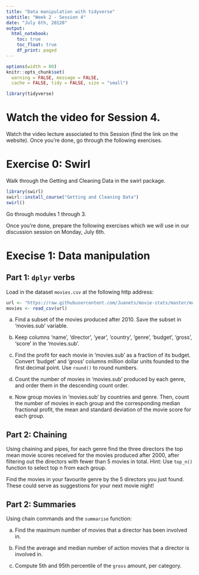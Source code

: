```yaml
---
title: "Data manipulation with tidyverse"
subtitle: "Week 2 - Session 4"
date: "July 6th, 20120"
output: 
  html_notebook:
    toc: true
    toc_float: true
    df_print: paged
---
```


```r
options(width = 80)
knitr::opts_chunk$set(
  warning = FALSE, message = FALSE,
  cache = FALSE, tidy = FALSE, size = "small")
```


```r
library(tidyverse)
```
# Watch the video for Session 4.


Watch the video lecture associated to this Session (find the link on the website).
Once you're done, go through the following exercises.


# Exercise 0: Swirl

Walk through the Getting and Cleaning Data in the swirl package. 

```r
library(swirl)
swirl::install_course("Getting and Cleaning Data")
swirl()

```

Go through modules 1 through 3.

Once you're done, prepare the following exercises which we will use in our discussion session on Monday, July 6th.


# Execise 1: Data manipulation

## Part 1: `dplyr` verbs

Load in the dataset `movies.csv` at the following http address:

```r
url <- "https://raw.githubusercontent.com/Juanets/movie-stats/master/movies.csv"
movies <- read_csv(url)
```


a. Find a subset of the movies produced after 2010. 
Save the subset in 'movies.sub' variable.

b. Keep columns 'name', 'director', 'year', 'country', 'genre', 'budget', 'gross', 'score'
in the 'movies.sub'.

c. Find the profit for each movie in 'movies.sub' as a fraction of its budget.
Convert 'budget' and 'gross' columns million dollar units founded to the first decimal point.
Use `round()` to round numbers.

d. Count the number of movies in 'movies.sub' produced by each genre,
and order them in the descending count order.

e. Now group movies in 'movies.sub' by countries and genre.
Then, count the number of movies in each group and the corresponding 
median fractional profit, the mean and standard deviation of 
the movie score for each group.


## Part 2: Chaining

Using chaining and pipes, for each genre find the three directors the
top mean movie scores received for the movies produced after 2000,
after filtering out the directors with fewer than 5 movies in total.
Hint: Use `top_n()` function to select top n from each group.

Find the movies in your favourite genre by the 5 directors
you just found. These could serve as suggestions for your next movie night!


## Part 2: Summaries

Using chain commands and the `summarise` function:

a. Find the maximum number of movies that a director has been involved in.

b. Find the average and median number of action movies that a director is involved in.

c. Compute 5th and 95th percentile of the `gross` amount, per category.









